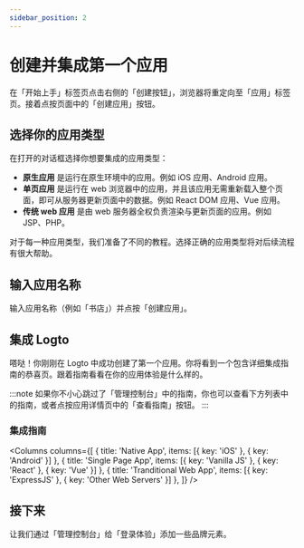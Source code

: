 ```yaml
---
sidebar_position: 2
---
```



# 创建并集成第一个应用

在「开始上手」标签页点击右侧的「创建按钮」，浏览器将重定向至「应用」标签页。接着点按页面中的「创建应用」按钮。

## 选择你的应用类型

在打开的对话框选择你想要集成的应用类型：

- **原生应用** 是运行在原生环境中的应用。例如 iOS 应用、Android 应用。
- **单页应用** 是运行在 web 浏览器中的应用，并且该应用无需重新载入整个页面，即可从服务器更新页面中的数据。例如 React DOM 应用、Vue 应用。
- **传统 web 应用** 是由 web 服务器全权负责渲染与更新页面的应用。例如 JSP、PHP。

对于每一种应用类型，我们准备了不同的教程。选择正确的应用类型将对后续流程有很大帮助。

## 输入应用名称

输入应用名称（例如「书店」）并点按「创建应用」。

## 集成 Logto

嗒哒！你刚刚在 Logto 中成功创建了第一个应用。你将看到一个包含详细集成指南的恭喜页。跟着指南看看在你的应用体验是什么样的。

:::note
如果你不小心跳过了「管理控制台」中的指南，你也可以查看下方列表中的指南，或者点按应用详情页中的「查看指南」按钮。
:::

### 集成指南

<Columns
  columns={[
    { title: 'Native App', items: [{ key: 'iOS' }, { key: 'Android' }] },
    { title: 'Single Page App', items: [{ key: 'Vanilla JS' }, { key: 'React' }, { key: 'Vue' }] },
    { title: 'Tranditional Web App', items: [{ key: 'ExpressJS' }, { key: 'Other Web Servers' }] },
  ]}
/>

## 接下来

让我们通过「管理控制台」给「登录体验」添加一些品牌元素。
